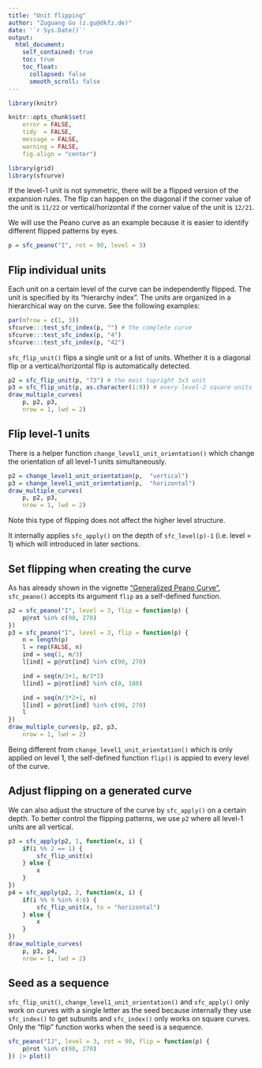 ```yaml
---
title: "Unit flipping"
author: "Zuguang Gu (z.gu@dkfz.de)"
date: '`r Sys.Date()`'
output: 
  html_document:
    self_contained: true
    toc: true
    toc_float:
      collapsed: false
      smooth_scroll: false
---
```


```r
library(knitr)

knitr::opts_chunk$set(
    error = FALSE,
    tidy  = FALSE,
    message = FALSE,
    warning = FALSE,
    fig.align = "center")

library(grid)
library(sfcurve)
```

If the level-1 unit is not symmetric, there will be a flipped version of the expansion rules.
The flip can happen on the diagonal if the corner value of the unit is `11/22` or 
vertical/horizontal if the corner value of the unit is `12/21`.

We will use the Peano curve as an example because it is easier to identify different flipped
patterns by eyes.

```r
p = sfc_peano("I", rot = 90, level = 3)
```

## Flip individual units

Each unit on a certain level of the curve can be independently flipped. The unit is specified
by its "hierarchy index". The units are organized in a hierarchical way on the curve. See the following
examples:

```r
par(mfrow = c(1, 3))
sfcurve:::test_sfc_index(p, "") # the complete curve
sfcurve:::test_sfc_index(p, "4")
sfcurve:::test_sfc_index(p, "42")
```

`sfc_flip_unit()` flips a single unit or a list of units. Whether it is a diagonal flip or a 
vertical/horizontal flip is automatically detected.

```r
p2 = sfc_flip_unit(p, "73") # the most topright 3x3 unit 
p3 = sfc_flip_unit(p, as.character(1:9)) # every level-2 square units
draw_multiple_curves(
    p, p2, p3, 
    nrow = 1, lwd = 2)
```


## Flip level-1 units

There is a helper function `change_level1_unit_orientation()` which change the orientation
of all level-1 units simultaneously.

```r
p2 = change_level1_unit_orientation(p,  "vertical")
p3 = change_level1_unit_orientation(p,  "horizontal")
draw_multiple_curves(
    p, p2, p3, 
    nrow = 1, lwd = 2)
```

Note this type of flipping does not affect the higher level structure.

It internally applies `sfc_apply()` on the depth of `sfc_level(p)-1` (i.e. level = 1) which will introduced in later sections.

## Set flipping when creating the curve

As has already shown in the vignette ["Generalized Peano Curve"](peano_curve.html), `sfc_peano()` accepts
its argument `flip` as a self-defined function.

```r
p2 = sfc_peano("I", level = 3, flip = function(p) {
    p@rot %in% c(90, 270)
})
p3 = sfc_peano("I", level = 3, flip = function(p) {
    n = length(p)
    l = rep(FALSE, n)
    ind = seq(1, n/3)
    l[ind] = p@rot[ind] %in% c(90, 270)

    ind = seq(n/3+1, n/3*2)
    l[ind] = p@rot[ind] %in% c(0, 180)

    ind = seq(n/3*2+1, n)
    l[ind] = p@rot[ind] %in% c(90, 270)
    l
})
draw_multiple_curves(p, p2, p3, 
    nrow = 1, lwd = 2)
```

Being different from `change_level1_unit_orientation()` which is only applied on level 1, the self-defined
function `flip()` is appied to every level of the curve.

## Adjust flipping on a generated curve

We can also adjust the structure of the curve by `sfc_apply()` on a certain depth.
To better control the flipping patterns, we use `p2` where all level-1 units are
all vertical.

```r
p3 = sfc_apply(p2, 1, function(x, i) {
    if(i %% 2 == 1) {
        sfc_flip_unit(x)
    } else {
        x
    }
})
p4 = sfc_apply(p2, 2, function(x, i) {
    if(i %% 9 %in% 4:6) {
        sfc_flip_unit(x, to = "horizontal")
    } else {
        x
    }
})
draw_multiple_curves(
    p, p3, p4, 
    nrow = 1, lwd = 2)
```


## Seed as a sequence

`sfc_flip_unit()`, `change_level1_unit_orientation()` and `sfc_apply()` only work on curves with a single letter
as the seed because internally they use `sfc_index()` to get subunits and `sfc_index()` only works on square curves. 
Only the "flip" function works when the seed is a sequence.


```r
sfc_peano("IJ", level = 3, rot = 90, flip = function(p) {
    p@rot %in% c(90, 270)
}) |> plot()
```
